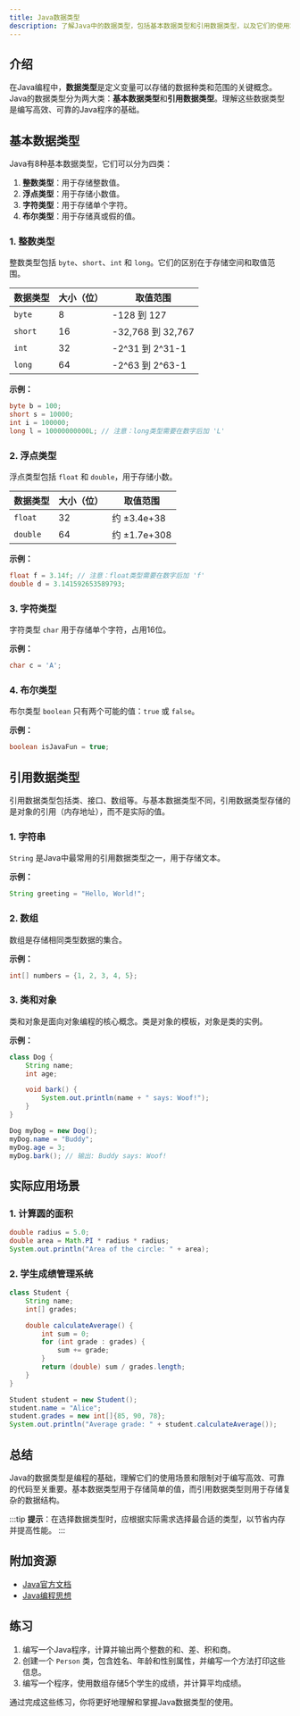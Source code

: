 ```yaml
---
title: Java数据类型
description: 了解Java中的数据类型，包括基本数据类型和引用数据类型，以及它们的使用场景和示例。
---
```


## 介绍

在Java编程中，**数据类型**是定义变量可以存储的数据种类和范围的关键概念。Java的数据类型分为两大类：**基本数据类型**和**引用数据类型**。理解这些数据类型是编写高效、可靠的Java程序的基础。

## 基本数据类型

Java有8种基本数据类型，它们可以分为四类：

1. **整数类型**：用于存储整数值。
2. **浮点类型**：用于存储小数值。
3. **字符类型**：用于存储单个字符。
4. **布尔类型**：用于存储真或假的值。

### 1. 整数类型

整数类型包括 `byte`、`short`、`int` 和 `long`。它们的区别在于存储空间和取值范围。

| 数据类型 | 大小（位） | 取值范围 |
|----------|------------|----------|
| `byte`   | 8          | -128 到 127 |
| `short`  | 16         | -32,768 到 32,767 |
| `int`    | 32         | -2^31 到 2^31-1 |
| `long`   | 64         | -2^63 到 2^63-1 |

**示例：**

```java
byte b = 100;
short s = 10000;
int i = 100000;
long l = 10000000000L; // 注意：long类型需要在数字后加 'L'
```

### 2. 浮点类型

浮点类型包括 `float` 和 `double`，用于存储小数。

| 数据类型 | 大小（位） | 取值范围 |
|----------|------------|----------|
| `float`  | 32         | 约 ±3.4e+38 |
| `double` | 64         | 约 ±1.7e+308 |

**示例：**

```java
float f = 3.14f; // 注意：float类型需要在数字后加 'f'
double d = 3.141592653589793;
```

### 3. 字符类型

字符类型 `char` 用于存储单个字符，占用16位。

**示例：**

```java
char c = 'A';
```

### 4. 布尔类型

布尔类型 `boolean` 只有两个可能的值：`true` 或 `false`。

**示例：**

```java
boolean isJavaFun = true;
```

## 引用数据类型

引用数据类型包括类、接口、数组等。与基本数据类型不同，引用数据类型存储的是对象的引用（内存地址），而不是实际的值。

### 1. 字符串

`String` 是Java中最常用的引用数据类型之一，用于存储文本。

**示例：**

```java
String greeting = "Hello, World!";
```

### 2. 数组

数组是存储相同类型数据的集合。

**示例：**

```java
int[] numbers = {1, 2, 3, 4, 5};
```

### 3. 类和对象

类和对象是面向对象编程的核心概念。类是对象的模板，对象是类的实例。

**示例：**

```java
class Dog {
    String name;
    int age;

    void bark() {
        System.out.println(name + " says: Woof!");
    }
}

Dog myDog = new Dog();
myDog.name = "Buddy";
myDog.age = 3;
myDog.bark(); // 输出: Buddy says: Woof!
```

## 实际应用场景

### 1. 计算圆的面积

```java
double radius = 5.0;
double area = Math.PI * radius * radius;
System.out.println("Area of the circle: " + area);
```

### 2. 学生成绩管理系统

```java
class Student {
    String name;
    int[] grades;

    double calculateAverage() {
        int sum = 0;
        for (int grade : grades) {
            sum += grade;
        }
        return (double) sum / grades.length;
    }
}

Student student = new Student();
student.name = "Alice";
student.grades = new int[]{85, 90, 78};
System.out.println("Average grade: " + student.calculateAverage());
```

## 总结

Java的数据类型是编程的基础，理解它们的使用场景和限制对于编写高效、可靠的代码至关重要。基本数据类型用于存储简单的值，而引用数据类型则用于存储复杂的数据结构。

:::tip
**提示**：在选择数据类型时，应根据实际需求选择最合适的类型，以节省内存并提高性能。
:::

## 附加资源

- [Java官方文档](https://docs.oracle.com/javase/tutorial/java/nutsandbolts/datatypes.html)
- [Java编程思想](https://www.amazon.com/Thinking-Java-4th-Bruce-Eckel/dp/0131872486)

## 练习

1. 编写一个Java程序，计算并输出两个整数的和、差、积和商。
2. 创建一个 `Person` 类，包含姓名、年龄和性别属性，并编写一个方法打印这些信息。
3. 编写一个程序，使用数组存储5个学生的成绩，并计算平均成绩。

通过完成这些练习，你将更好地理解和掌握Java数据类型的使用。